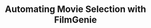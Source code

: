 ---
title: "Automating Movie Selection with FilmGenie"
publishedAt: "2025-01-15"
images:
  - "/images/projects/project-01/video-01.mp4"
---